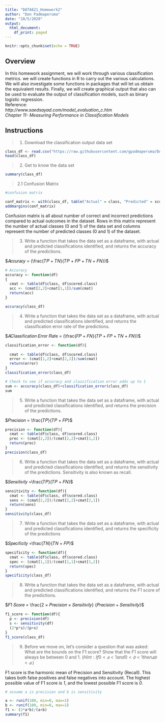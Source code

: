 ---
title: "DATA621_Homework2"
author: "Don Padmaperuma"
date: "10/5/2020"
output:
  html_document:
    df_print: paged
---

```{r setup, include=FALSE}
knitr::opts_chunk$set(echo = TRUE)
```

## Overview
In this homework assignment, we will work through various classification metrics. we will create
functions in R to carry out the various calculations. We will also investigate some functions in packages that will let
us obtain the equivalent results. Finally, we will create graphical output that also can be used to evaluate the
output of classification models, such as binary logistic regression.  
Reference:   
  *http://www.saedsayad.com/model_evaluation_c.htm*   
  *Chapter 11- Measuring Performance in Classification Models*  
  

## Instructions  
>1. Download the classification output data set

```{r}
class_df <- read.csv("https://raw.githubusercontent.com/gpadmaperuma/DATA621/main/classification-output-data%20(2).csv", header = TRUE)
head(class_df)
```

>2. Get to know the data set  

```{r}
summary(class_df)
```
>2.1 Confusion Matrix

```{r}
#confusion matrix

conf_matrix <- with(class_df, table("Actual" = class, "Predicted" = scored.class))
addmargins(conf_matrix)
```
Confusion matrix is all about number of correct and incorrect predictions compared to actual outcomes in the dataset. Rows in this matrix represent the number of actual classes (0 and 1) of the data set and columns represent the number of predicted classes (0 and 1) of the dataset.   

>3. Write a function that takes the data set as a dataframe, with actual and predicted classifications identified,
and returns the accuracy of the predictions.   

$𝐴𝑐𝑐𝑢𝑟𝑎𝑐𝑦 = (\frac{𝑇𝑃 + 𝑇𝑁}{𝑇𝑃 + 𝐹𝑃 + 𝑇𝑁 + 𝐹𝑁})$  


```{r}
# Accuracy 
accuracy <- function(df)
{
  cmat <- table(df$class, df$scored.class)
  acc <- (cmat[2,2]+cmat[1,1])/sum(cmat)
  return(acc)
}

accuracy(class_df)
```

>4. Write a function that takes the data set as a dataframe, with actual and predicted classifications identified, and returns the classification error rate of the predictions.  

$𝐴𝐶𝑙𝑎𝑠𝑠𝑖𝑓𝑖𝑐𝑎𝑡𝑖𝑜𝑛 𝐸𝑟𝑟𝑜𝑟 𝑅𝑎𝑡e = (\frac{𝐹𝑃 + 𝐹𝑁}{𝑇𝑃 + 𝐹𝑃 + 𝑇𝑁 + 𝐹𝑁})$  
      
```{r}
classification_error <- function(df){
  
  cmat <- table(df$class, df$scored.class)
  error <- (cmat[1,2]+cmat[2,1])/sum(cmat)
  return(error)
}
classification_error(class_df)
```
```{r}
# Check to see if accuracy and classification error adds up to 1
sum <- accuracy(class_df)+classification_error(class_df)
sum
```
>5. Write a function that takes the data set as a dataframe, with actual and predicted classifications identified,
and returns the precision of the predictions.  

$𝑃𝑟𝑒𝑐𝑖𝑠𝑖𝑜𝑛 = \frac{𝑇𝑃}{𝑇𝑃 + 𝐹𝑃}$  

```{r}
precision <- function(df){
  cmat <- table(df$class, df$scored.class)
  prec <- (cmat[2,2])/(cmat[2,2]+cmat[1,2])
  return(prec)
}
precision(class_df)
```
>6. Write a function that takes the data set as a dataframe, with actual and predicted classifications identified,
and returns the sensitivity of the predictions. Sensitivity is also known as recall.    

$𝑆𝑒𝑛𝑠𝑖𝑡𝑖𝑣𝑖𝑡𝑦 =\frac{𝑇𝑃}{𝑇𝑃 + 𝐹𝑁}$  

```{r}
sensitivity <- function(df){
  cmat <- table(df$class, df$scored.class)
  sens <- (cmat[2,2])/(cmat[2,2]+cmat[2,1])
  return(sens)
}
sensitivity(class_df)
```

>7. Write a function that takes the data set as a dataframe, with actual and predicted classifications identified,
and returns the specificity of the predictions    

$𝑆𝑝𝑒𝑐𝑖𝑓𝑖𝑐𝑖𝑡𝑦 =\frac{𝑇𝑁}{𝑇𝑁 + 𝐹𝑃}$  

```{r}
specificity <- function(df){
  cmat <- table(df$class, df$scored.class)
  spec <- (cmat[1,1])/(cmat[1,1]+cmat[1,2])
  return(spec)
}
specificity(class_df)
```

>8. Write a function that takes the data set as a dataframe, with actual and predicted classifications identified,
and returns the F1 score of the predictions.  

$𝐹1 𝑆𝑐𝑜𝑟𝑒 = \frac{2 × 𝑃𝑟𝑒𝑐𝑖𝑠𝑖𝑜𝑛 × 𝑆𝑒𝑛𝑠𝑖𝑡𝑖𝑣𝑖𝑡𝑦} {𝑃𝑟𝑒𝑐𝑖𝑠𝑖𝑜𝑛 + 𝑆𝑒𝑛𝑠𝑖𝑡𝑖𝑣𝑖𝑡𝑦}$  


```{r}
f1_score <- function(df){
  p <- precision(df)
  s <- sensitivity(df)
  (2*p*s)/(p+s)
}
f1_score(class_df)
```

>9. Before we move on, let’s consider a question that was asked: What are the bounds on the F1 score? Show
that the F1 score will always be between 0 and 1. $(Hint: If 0 < 𝑎 < 1 and 0 < 𝑏 < 1 then 𝑎𝑏 < 𝑎.)$  

F1 score is the harmonic mean of Precision and Sensitivity (Recall). This takes both false positives and false negatives into account. The highest possible value of F1 score is *1*, and the lowest possible F1 score is *0*. 

```{r}
# assume a is precision and b is sensitivity  

a <- runif(100, min=0, max=1)
b <- runif(100, min=0, max=1)
f1 <- (2*a*b)/(a+b)
summary(f1)
```













